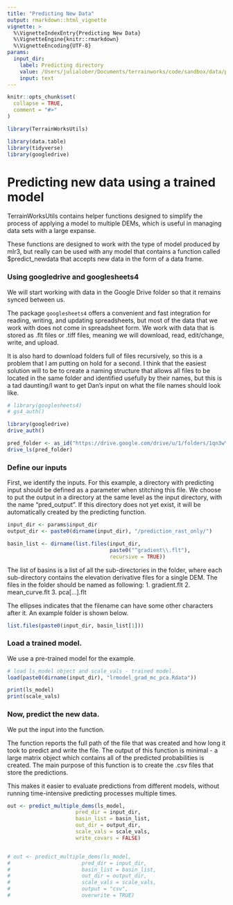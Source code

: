 ```yaml
---
title: "Predicting New Data"
output: rmarkdown::html_vignette
vignette: >
  %\VignetteIndexEntry{Predicting New Data}
  %\VignetteEngine{knitr::rmarkdown}
  %\VignetteEncoding{UTF-8}
params: 
  input_dir: 
    label: Predicting directory
    value: /Users/julialober/Documents/terrainworks/code/sandbox/data/predicting_input/
    input: text
---
```

```r
knitr::opts_chunk$set(
  collapse = TRUE,
  comment = "#>"
)
```

```r
library(TerrainWorksUtils)

library(data.table)
library(tidyverse)
library(googledrive)
```

# Predicting new data using a trained model

TerrainWorksUtils contains helper functions designed to simplify the process of applying a model to multiple DEMs, which is useful in managing data sets with a large expanse. 

These functions are designed to work with the type of model produced by mlr3, but really can be used with any model that contains a function called $predict_newdata that accepts new data in the form of a data frame. 

### Using googledrive and googlesheets4

We will start working with data in the Google Drive folder so that it remains synced between us. 

The package `googlesheets4` offers a convenient and fast integration for reading, writing, and updating spreadsheets, but most of the data that we work with does not come in spreadsheet form. We work with data that is stored as .flt files or .tiff files, meaning we will download, read, edit/change, write, and upload. 

It is also hard to download folders full of files recursively, so this is a problem that I am putting on hold for a second. I think that the easiest solution will to be to create a naming structure that allows all files to be located in the same folder and identified usefully by their names, but this is a tad daunting/I want to get Dan's input on what the file names should look like. 


```r
# library(googlesheets4)
# gs4_auth()

library(googledrive)
drive_auth()
```

```r
pred_folder <- as_id("https://drive.google.com/drive/u/1/folders/1qn3wYhEpzDmphBgUriGYhrTlqN4Nj2wY")
drive_ls(pred_folder)

```


### Define our inputs 

First, we identify the inputs. For this example, a directory with predicting input should be defined as a parameter when stitching this file.
We choose to put the output in a directory at the same level as the input directory, with the name "pred_output". If this directory does not yet exist, it will be automatically created by the predicting function. 

```r
input_dir <- params$input_dir
output_dir <- paste0(dirname(input_dir), "/prediction_rast_only/")

basin_list <- dirname(list.files(input_dir, 
                                 paste0("^gradient\\.flt"), 
                                 recursive = TRUE))
```

The list of basins is a list of all the sub-directories in the folder, where each sub-directory contains the elevation derivative files for a single DEM. 
The files in the folder should be named as following: 
1. gradient.flt
2. mean_curve.flt
3. pca[...].flt

The ellipses indicates that the filename can have some other characters after it. 
An example folder is shown below. 

```r
list.files(paste0(input_dir, basin_list[1]))
```

### Load a trained model. 

We use a pre-trained model for the example. 

```r

# load ls_model object and scale_vals - trained model. 
load(paste0(dirname(input_dir), "lrmodel_grad_mc_pca.Rdata"))

print(ls_model)
print(scale_vals)

```

### Now, predict the new data. 

We put the input into the function.

The function reports the full path of the file that was created and how long it took to predict and write the file. 
The output of this function is minimal - a large matrix object which contains all of the predicted probabilities is created. The main purpose of this function is to create the .csv files that store the predictions. 

This makes it easier to evaluate predictions from different models, without running time-intensive predicting processes multiple times. 

```r

out <- predict_multiple_dems(ls_model, 
                      pred_dir = input_dir, 
                      basin_list = basin_list, 
                      out_dir = output_dir, 
                      scale_vals = scale_vals, 
                      write_covars = FALSE)


# out <- predict_multiple_dems(ls_model, 
#                       pred_dir = input_dir, 
#                       basin_list = basin_list, 
#                       out_dir = output_dir, 
#                       scale_vals = scale_vals, 
#                       output = "csv", 
#                       overwrite = TRUE)


```

